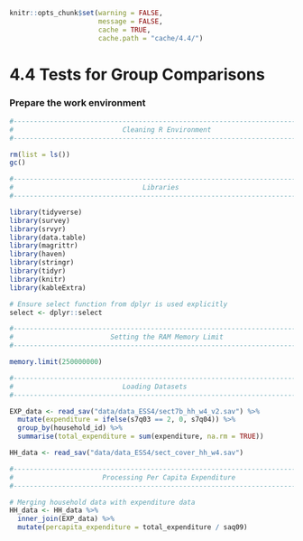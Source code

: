 ```r
knitr::opts_chunk$set(warning = FALSE, 
                      message = FALSE,
                      cache = TRUE, 
                      cache.path = "cache/4.4/")
```

# 4.4 Tests for Group Comparisons {-}

### Prepare the work environment {-}

```r
#------------------------------------------------------------------------------#
#                           Cleaning R Environment                             #
#------------------------------------------------------------------------------#

rm(list = ls())
gc()

#------------------------------------------------------------------------------#
#                                Libraries                                     #
#------------------------------------------------------------------------------#

library(tidyverse)
library(survey)
library(srvyr)
library(data.table)
library(magrittr)
library(haven)
library(stringr)
library(tidyr)
library(knitr)
library(kableExtra)

# Ensure select function from dplyr is used explicitly
select <- dplyr::select

#------------------------------------------------------------------------------#
#                        Setting the RAM Memory Limit                          #
#------------------------------------------------------------------------------#

memory.limit(250000000)

#------------------------------------------------------------------------------#
#                           Loading Datasets                                   #
#------------------------------------------------------------------------------#

EXP_data <- read_sav("data/data_ESS4/sect7b_hh_w4_v2.sav") %>%
  mutate(expenditure = ifelse(s7q03 == 2, 0, s7q04)) %>%
  group_by(household_id) %>%
  summarise(total_expenditure = sum(expenditure, na.rm = TRUE))

HH_data <- read_sav("data/data_ESS4/sect_cover_hh_w4.sav")

#------------------------------------------------------------------------------#
#                      Processing Per Capita Expenditure                       #
#------------------------------------------------------------------------------#

# Merging household data with expenditure data
HH_data <- HH_data %>% 
  inner_join(EXP_data) %>% 
  mutate(percapita_expenditure = total_expenditure / saq09)
```

